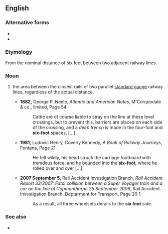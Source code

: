 ==English==

===Alternative forms===
* {{l|en|6-foot}}
* {{l|en|six-foot}}

===Etymology===
From the nominal distance of six feet between two adjacent railway lines.

===Noun===
{{en-noun|-}}

# {{lb|en|rail transport|colloquial}} the area between the closest rails of two parallel [[standard gauge]] railway lines, regardless of the actual distance.
#* '''1882,''' George P. Neele, ''Atlantic and American Notes'', M'Corquodale & co., limited, Page 54
#*: Cattle are of course liable to stray on the line at these level crossings, but to prevent this, barriers are placed on each side of the crossing, and a ''deep trench''<!--italicisation in original--> is made in the four-foot and '''six-foot''' spaces, [...]
#* '''1981,''' Ludovic Henry, Coverly Kennedy, ''A Book of Raliway Journeys'', Fontana, Page 21
#*: He fell wildly, his head struck the carriage footboard with tremdous force, and he bounded into the '''six-foot''', where he rolled over and over [...]
#* '''2007 September 5,''' Rail Accident Investigation Branch, ''Rail Accident Report 33/2007: Fatal collision between a Super Voyager train and a car on the line at Copmanthorpe 25 September 2006'', Rail Accident Investigation Branch, Deptarment for Transport, Page 20 [http://www.raib.gov.uk/cms_resources/070905_R332007_Copmanthorpe.pdf]
#*: As a result, all three wheelsets derails to the '''six foot''' side.

===See also===
* {{l|en|four foot}}